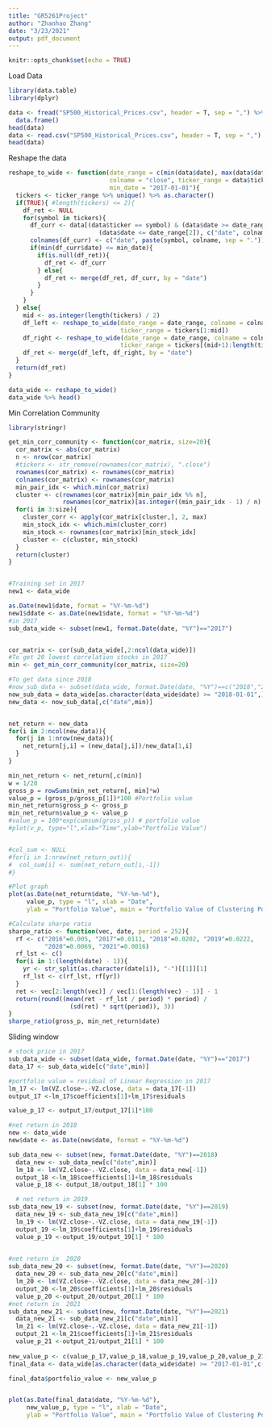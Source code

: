 ```yaml
---
title: "GR5261Project"
author: "Zhanhao Zhang"
date: "3/23/2021"
output: pdf_document
---
```


```r
knitr::opts_chunk$set(echo = TRUE)
```

Load Data
```r
library(data.table)
library(dplyr)

data <- fread("SP500_Historical_Prices.csv", header = T, sep = ",") %>%
  data.frame()
head(data)
data <- read.csv("SP500_Historical_Prices.csv", header = T, sep = ",")
head(data)
```

Reshape the data
```r
reshape_to_wide <- function(date_range = c(min(data$date), max(data$date)), 
                            colname = "close", ticker_range = data$ticker,
                            min_date = "2017-01-01"){
  tickers <- ticker_range %>% unique() %>% as.character()
  if(TRUE){ #length(tickers) <= 2){
    df_ret <- NULL
    for(symbol in tickers){
      df_curr <- data[(data$ticker == symbol) & (data$date >= date_range[1]) &
                         (data$date <= date_range[2]), c("date", colname)]
      colnames(df_curr) <- c("date", paste(symbol, colname, sep = "."))
      if(min(df_curr$date) <= min_date){
        if(is.null(df_ret)){
          df_ret <- df_curr
        } else{
          df_ret <- merge(df_ret, df_curr, by = "date")
        }
      }
    }
  } else{
    mid <- as.integer(length(tickers) / 2)
    df_left <- reshape_to_wide(date_range = date_range, colname = colname,
                               ticker_range = tickers[1:mid])
    df_right <- reshape_to_wide(date_range = date_range, colname = colname,
                               ticker_range = tickers[(mid+1):length(tickers)])
    df_ret <- merge(df_left, df_right, by = "date")
  }
  return(df_ret)
}

data_wide <- reshape_to_wide()
data_wide %>% head()
```



Min Correlation Community
```r
library(stringr)

get_min_corr_community <- function(cor_matrix, size=20){
  cor_matrix <- abs(cor_matrix)
  n <- nrow(cor_matrix)
  #tickers <- str_remove(rownames(cor_matrix), ".close")
  rownames(cor_matrix) <- rownames(cor_matrix)
  colnames(cor_matrix) <- rownames(cor_matrix)
  min_pair_idx <- which.min(cor_matrix)
  cluster <- c(rownames(cor_matrix)[min_pair_idx %% n], 
               rownames(cor_matrix)[as.integer((min_pair_idx - 1) / n) + 1])
  for(i in 3:size){
    cluster_corr <- apply(cor_matrix[cluster,], 2, max)
    min_stock_idx <- which.min(cluster_corr)
    min_stock <- rownames(cor_matrix)[min_stock_idx]
    cluster <- c(cluster, min_stock)
  }
  return(cluster)
}


#Training set in 2017
new1 <- data_wide

as.Date(new1$date, format = "%Y-%m-%d")
new1$ddate <- as.Date(new1$date, format = "%Y-%m-%d")
#in 2017
sub_data_wide <- subset(new1, format.Date(date, "%Y")=="2017")


cor_matrix <- cor(sub_data_wide[,2:ncol(data_wide)])
#To get 20 lowest correlation stocks in 2017
min <- get_min_corr_community(cor_matrix, size=20)

#To get data since 2018
#now_sub_data <- subset(data_wide, format.Date(date, "%Y")==c("2018","2019","2020","2021"))
now_sub_data = data_wide[as.character(data_wide$date) >= "2018-01-01",]
new_data <- now_sub_data[,c("date",min)]


net_return <- new_data
for(i in 2:ncol(new_data)){
  for(j in 1:nrow(new_data)){
    net_return[j,i] = (new_data[j,i])/new_data[1,i]
  }
}

min_net_return <- net_return[,c(min)]
w = 1/20
gross_p = rowSums(min_net_return[, min]*w)
value_p = (gross_p/gross_p[1])*100 #Portfolio value
min_net_return$gross_p <- gross_p
min_net_return$value_p <- value_p
#value_p = 100*exp(cumsum(gross_p)) # portfolio value
#plot(v_p, type="l",xlab="Time",ylab="Portfolio Value")


#col_sum <- NULL
#for(i in 1:nrow(net_return_out)){
#  col_sum[i] <- sum(net_return_out[i,-1])
#}

#Plot graph
plot(as.Date(net_return$date, "%Y-%m-%d"), 
     value_p, type = "l", xlab = "Date", 
     ylab = "Portfolio Value", main = "Portfolio Value of Clustering Portfolio", col = "red")


```
```r
#Calculate sharpe ratio
sharpe_ratio <- function(vec, date, period = 252){
  rf <- c("2016"=0.005, "2017"=0.0111, "2018"=0.0202, "2019"=0.0222, 
          "2020"=0.0069, "2021"=0.0016)
  rf_lst <- c()
  for(i in 1:(length(date) - 1)){
    yr <- str_split(as.character(date[i]), "-")[[1]][1]
    rf_lst <- c(rf_lst, rf[yr])
  }
  ret <- vec[2:length(vec)] / vec[1:(length(vec) - 1)] - 1
  return(round((mean(ret - rf_lst / period) * period) / 
                 (sd(ret) * sqrt(period)), 3))
}
sharpe_ratio(gross_p, min_net_return$date)


```

Sliding window
```r


# stock price in 2017
sub_data_wide <- subset(data_wide, format.Date(date, "%Y")=="2017")
data_17 <- sub_data_wide[c("date",min)]

#portfolio value = residual of Linear Regression in 2017
lm_17 <- lm(VZ.close~.-VZ.close, data = data_17[-1])
output_17 <-lm_17$coefficients[1]+lm_17$residuals

value_p_17 <- output_17/output_17[1]*100

#net return in 2018
new <- data_wide
new$date <- as.Date(new$date, format = "%Y-%m-%d")

sub_data_new <- subset(new, format.Date(date, "%Y")==2018)
  data_new <- sub_data_new[c("date",min)]
  lm_18 <- lm(VZ.close~.-VZ.close, data = data_new[-1])
  output_18 <-lm_18$coefficients[1]+lm_18$residuals
  value_p_18 <- output_18/output_18[1] * 100

  # net return in 2019
sub_data_new_19 <- subset(new, format.Date(date, "%Y")==2019)
  data_new_19 <- sub_data_new_19[c("date",min)]
  lm_19 <- lm(VZ.close~.-VZ.close, data = data_new_19[-1])
  output_19 <-lm_19$coefficients[1]+lm_19$residuals
  value_p_19 <-output_19/output_19[1] * 100

  
#net return in  2020
sub_data_new_20 <- subset(new, format.Date(date, "%Y")==2020)
  data_new_20 <- sub_data_new_20[c("date",min)]
  lm_20 <- lm(VZ.close~.-VZ.close, data = data_new_20[-1])
  output_20 <-lm_20$coefficients[1]+lm_20$residuals
  value_p_20 <-output_20/output_20[1] * 100
#net return in  2021
sub_data_new_21 <- subset(new, format.Date(date, "%Y")==2021)
  data_new_21 <- sub_data_new_21[c("date",min)]
  lm_21 <- lm(VZ.close~.-VZ.close, data = data_new_21[-1])
  output_21 <-lm_21$coefficients[1]+lm_21$residuals
  value_p_21 <-output_21/output_21[1] * 100
  
new_value_p <- c(value_p_17,value_p_18,value_p_19,value_p_20,value_p_21)
final_data <- data_wide[as.character(data_wide$date) >= "2017-01-01",c("date",min)]  

final_data$portfolio_value <- new_value_p


plot(as.Date(final_data$date, "%Y-%m-%d"), 
     new_value_p, type = "l", xlab = "Date", 
     ylab = "Portfolio Value", main = "Portfolio Value of Clustering Portfolio", col = "red")
```
